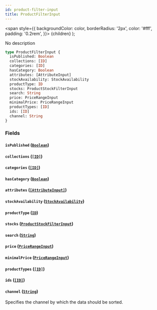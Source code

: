 ```yaml
---
id: product-filter-input
title: ProductFilterInput
---
```


<span
style={{
      backgroundColor: color,
      borderRadius: '2px',
      color: '#fff',
      padding: '0.2rem',
    }}>
{children}
</span>
);

No description

```graphql
type ProductFilterInput {
  isPublished: Boolean
  collections: [ID]
  categories: [ID]
  hasCategory: Boolean
  attributes: [AttributeInput]
  stockAvailability: StockAvailability
  productType: ID
  stocks: ProductStockFilterInput
  search: String
  price: PriceRangeInput
  minimalPrice: PriceRangeInput
  productTypes: [ID]
  ids: [ID]
  channel: String
}
```

### Fields

#### `isPublished` ([`Boolean`](/api-reference/scalars/boolean.mdx))

#### `collections` ([`[ID]`](/api-reference/scalars/id.mdx))

#### `categories` ([`[ID]`](/api-reference/scalars/id.mdx))

#### `hasCategory` ([`Boolean`](/api-reference/scalars/boolean.mdx))

#### `attributes` ([`[AttributeInput]`](/api-reference/inputs/attribute-input.mdx))

#### `stockAvailability` ([`StockAvailability`](/api-reference/enums/stock-availability.mdx))

#### `productType` ([`ID`](/api-reference/scalars/id.mdx))

#### `stocks` ([`ProductStockFilterInput`](/api-reference/inputs/product-stock-filter-input.mdx))

#### `search` ([`String`](/api-reference/scalars/string.mdx))

#### `price` ([`PriceRangeInput`](/api-reference/inputs/price-range-input.mdx))

#### `minimalPrice` ([`PriceRangeInput`](/api-reference/inputs/price-range-input.mdx))

#### `productTypes` ([`[ID]`](/api-reference/scalars/id.mdx))

#### `ids` ([`[ID]`](/api-reference/scalars/id.mdx))

#### `channel` ([`String`](/api-reference/scalars/string.mdx))

Specifies the channel by which the data should be sorted.
